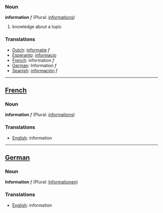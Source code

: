 ===Noun===

'''information''' ''f'' (Plural: [[informations]])

# knowledge about a topic

===Translations===
*[[Dutch]]: [[informatie]] ''f''
*[[Esperanto]]: [[informacio]]
*[[French]]: information ''f''
*[[German]]: Information ''f''
*[[Spanish]]: [[información]] ''f''

----
==[[French]]==
===Noun===

'''information''' ''f'' (Plural: [[informations]])

===Translations===
*[[English]]: information
----
==[[German]]==
===Noun===

'''Information''' ''f'' (Plural: [[Informationen]])

===Translations===
*[[English]]: information